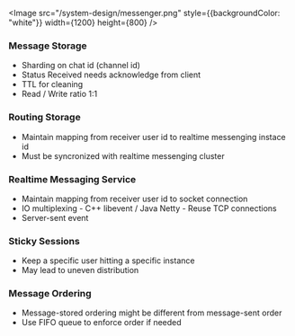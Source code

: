 
<Image src="/system-design/messenger.png" style={{backgroundColor: "white"}} width={1200} height={800} />

### Message Storage

- Sharding on chat id (channel id)
- Status Received needs acknowledge from client
- TTL for cleaning
- Read / Write ratio 1:1

### Routing Storage

- Maintain mapping from receiver user id to realtime messenging instace id 
- Must be syncronized with realtime messenging cluster

### Realtime Messaging Service

- Maintain mapping from receiver user id to socket connection
- IO multiplexing - C++ libevent / Java Netty - Reuse TCP connections
- Server-sent event

### Sticky Sessions

- Keep a specific user hitting a specific instance
- May lead to uneven distribution

### Message Ordering

- Message-stored ordering might be different from message-sent order
- Use FIFO queue to enforce order if needed
